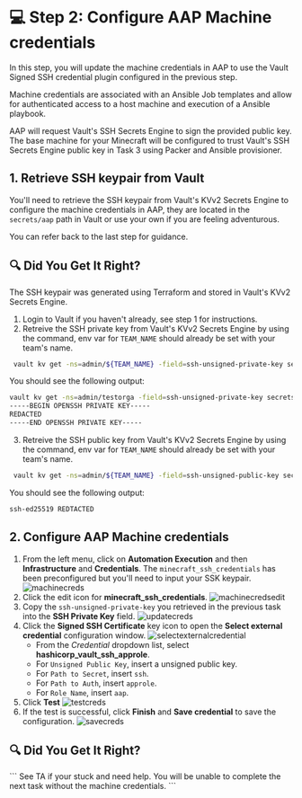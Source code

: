 # 💻 Step 2: Configure AAP Machine credentials
In this step, you will update the machine credentials in AAP to use the Vault Signed SSH credential plugin configured in the previous step.

Machine credentials are associated with an Ansible Job templates and allow for authenticated access to a host machine and execution of a Ansible playbook.

AAP will request Vault's SSH Secrets Engine to sign the provided public key. 
The base machine for your Minecraft will be configured to trust Vault's SSH Secrets Engine public key in Task 3 using Packer and Ansible provisioner.

## 1. Retrieve SSH keypair from Vault
You'll need to retrieve the SSH keypair from Vault's KVv2 Secrets Engine to configure the machine credentials in AAP, they are located in the `secrets/aap` path in Vault or use your own if you are feeling adventurous.

You can refer back to the last step for guidance.

## 🔍 Did You Get It Right?

<Solution title="Solution: Retrieving SSH keypair from Vault">
The SSH keypair was generated using Terraform and stored in Vault's KVv2 Secrets Engine.

1. Login to Vault if you haven't already, see step 1 for instructions.
2. Retreive the SSH private key from Vault's KVv2 Secrets Engine by using the command, 
env var for `TEAM_NAME` should already be set with your team's name.
```bash
 vault kv get -ns=admin/${TEAM_NAME} -field=ssh-unsigned-private-key secrets/aap
```
You should see the following output:
```bash
vault kv get -ns=admin/testorga -field=ssh-unsigned-private-key secrets/aap
-----BEGIN OPENSSH PRIVATE KEY-----
REDACTED
-----END OPENSSH PRIVATE KEY-----
```
3. Retreive the SSH public key from Vault's KVv2 Secrets Engine by using the command, 
env var for `TEAM_NAME` should already be set with your team's name.
```bash
 vault kv get -ns=admin/${TEAM_NAME} -field=ssh-unsigned-public-key secrets/aap
```
You should see the following output:
```bash
ssh-ed25519 REDTACTED
```
</Solution>

## 2. Configure AAP Machine credentials

1. From the left menu, click on **Automation Execution** and then **Infrastructure** and **Credentials**. The `minecraft_ssh_credentials` has been preconfigured but you'll need to input your SSK keypair.
![machinecreds](/assets/task_2/aap_machine_creds.png)
2. Click the edit icon for **minecraft_ssh_credentials**.
![machinecredsedit](/assets/task_2/aap_machine_creds_edit.png)
3. Copy the `ssh-unsigned-private-key` you retrieved in the previous task into the **SSH Private Key** field.
![updatecreds](https://dl.dropbox.com/scl/fi/inxuavg90revxwvs2zlnt/update_creds.png?rlkey=agh5s6hq9lqfbelg32wgegvjn&st=do3xae7n&dl=0)
4. Click the **Signed SSH Certificate** key icon to open the **Select external credential** configuration window.
    ![selectexternalcredential](/assets/task_2/aap_machine_creds_ssh.png)
    * From the *Credential* dropdown list, select **hashicorp_vault_ssh_approle**. 
    * For `Unsigned Public Key`, insert a unsigned public key. 
    * For `Path to Secret`, insert `ssh`.
    * For `Path to Auth`, insert `approle`.
    * For `Role Name`, insert `aap`.
5. Click **Test**
![testcreds](https://dl.dropbox.com/scl/fi/imql8636prbjh266ajko3/test_creds.png?rlkey=jirr6jockxoil2uwgcsn1n7v1&st=673mumkf&dl=0)
6. If the test is successful, click **Finish** and **Save credential** to save the configuration.
![savecreds](https://dl.dropbox.com/scl/fi/6afakdgv8ogitvnicf3m7/save_creds.png?rlkey=uj3mjb8418y6nyp9mid50zqp4&st=y31vunx2&dl=0)

## 🔍 Did You Get It Right?

<Solution title="Solution: Update AAP Machine credentials">
```
See TA if your stuck and need help.
You will be unable to complete the next task without the machine credentials.
```
</Solution>

